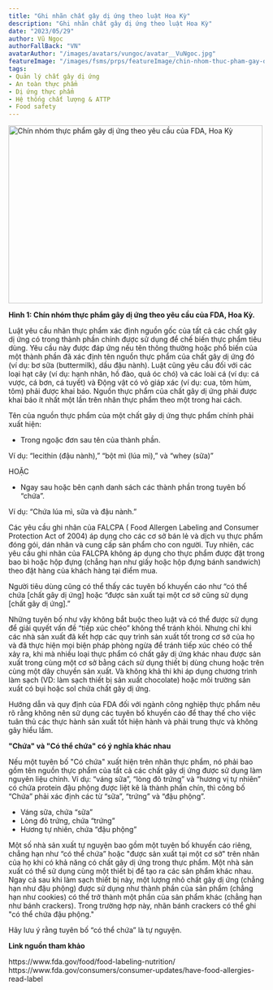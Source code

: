 ```yaml
---
title: "Ghi nhãn chất gây dị ứng theo luật Hoa Kỳ" 
description: "Ghi nhãn chất gây dị ứng theo luật Hoa Kỳ"
date: "2023/05/29"
author: Vũ Ngọc 
authorFallBack: "VN"
avatarAuthor: "/images/avatars/vungoc/avatar__VuNgoc.jpg"
featureImage: "/images/fsms/prps/featureImage/chin-nhom-thuc-pham-gay-di-ung-theo-yeu-cau-fda.svg"
tags: 
- Quản lý chất gây dị ứng 
- An toàn thực phẩm 
- Dị ứng thực phẩm 
- Hệ thống chất lượng & ATTP  
- Food safety 
---
```


<DivCenter>
<Image src="/images/fsms/prps/featureImage/chin-nhom-thuc-pham-gay-di-ung-theo-yeu-cau-fda.svg" 
width="500" 
height="350" 
alt="Chín nhóm thực phẩm gây dị ứng theo yêu cầu của FDA, Hoa Kỳ" 
className="rounded-lg !mb-0"/>
</DivCenter>

<DivCenter> <b>Hình 1: Chín nhóm thực phẩm gây dị ứng theo yêu cầu của FDA, Hoa Kỳ.</b> </DivCenter>

Luật yêu cầu nhãn thực phẩm xác định nguồn gốc của tất cả các chất gây dị ứng có trong thành phần chính được sử dụng để chế biến thực phẩm tiêu dùng. Yêu cầu này được đáp ứng nếu tên thông thường hoặc phổ biến của một thành phần đã xác định tên nguồn thực phẩm của chất gây dị ứng đó (ví dụ: bơ sữa (buttermilk), dầu đậu nành). Luật cũng yêu cầu đối với các loại hạt cây (ví dụ: hạnh nhân, hồ đào, quả óc chó) và các loài cá (ví dụ: cá vược, cá bơn, cá tuyết) và Động vật có vỏ giáp xác (ví dụ: cua, tôm hùm, tôm) phải được khai báo. Nguồn thực phẩm của chất gây dị ứng phải được khai báo ít nhất một lần trên nhãn thực phẩm theo một trong hai cách.

Tên của nguồn thực phẩm của một chất gây dị ứng thực phẩm chính phải xuất hiện:

- Trong ngoặc đơn sau tên của thành phần.

Ví dụ: “lecithin (đậu nành),” “bột mì (lúa mì),” và “whey (sữa)”

HOẶC

- Ngay sau hoặc bên cạnh danh sách các thành phần trong tuyên bố “chứa”.

Ví dụ: “Chứa lúa mì, sữa và đậu nành.”

Các yêu cầu ghi nhãn của FALCPA ( Food Allergen Labeling and Consumer Protection Act of 2004) áp dụng cho các cơ sở bán lẻ và dịch vụ thực phẩm đóng gói, dán nhãn và cung cấp sản phẩm cho con người. Tuy nhiên, các yêu cầu ghi nhãn của FALCPA không áp dụng cho thực phẩm được đặt trong bao bì hoặc hộp đựng (chẳng hạn như giấy hoặc hộp đựng bánh sandwich) theo đặt hàng của khách hàng tại điểm mua.

Người tiêu dùng cũng có thể thấy các tuyên bố khuyến cáo như “có thể chứa [chất gây dị ứng] hoặc “được sản xuất tại một cơ sở cũng sử dụng [chất gây dị ứng].” 

Những tuyên bố như vậy không bắt buộc theo luật và có thể được sử dụng để giải quyết vấn đề “tiếp xúc chéo” không thể tránh khỏi. Nhưng chỉ khi các nhà sản xuất đã kết hợp các quy trình sản xuất tốt trong cơ sở của họ và đã thực hiện mọi biện pháp phòng ngừa để tránh tiếp xúc chéo có thể xảy ra, khi mà nhiều loại thực phẩm có chất gây dị ứng khác nhau được sản xuất trong cùng một cơ sở bằng cách sử dụng thiết bị dùng chung hoặc trên cùng một dây chuyền sản xuất. Và không khả thi khi áp dụng chương trình làm sạch (VD: làm sạch thiết bị sản xuất chocolate) hoặc môi trường sản xuất có bụi hoặc sol chứa chất gây dị ứng.

Hướng dẫn và quy định của FDA đối với ngành công nghiệp thực phẩm nêu rõ rằng không nên sử dụng các tuyên bố khuyến cáo để thay thế cho việc tuân thủ các thực hành sản xuất tốt hiện hành và phải trung thực và không gây hiểu lầm.

**"Chứa" và "Có thể chứa" có ý nghĩa khác nhau** 

Nếu một tuyên bố "Có chứa" xuất hiện trên nhãn thực phẩm, nó phải bao gồm tên nguồn thực phẩm của tất cả các chất gây dị ứng được sử dụng làm nguyên liệu chính. Ví dụ: “váng sữa”, “lòng đỏ trứng” và “hương vị tự nhiên” có chứa protein đậu phộng được liệt kê là thành phần chín, thì công bố “Chứa” phải xác định các từ “sữa”, “trứng” và “đậu phộng”.

- Váng sữa, chứa “sữa”
- Lòng đỏ trứng, chứa “trứng”
- Hương tự nhiên, chứa “đậu phộng”

Một số nhà sản xuất tự nguyện bao gồm một tuyên bố khuyến cáo riêng, chẳng hạn như “có thể chứa” hoặc "được sản xuất tại một cơ sở" trên nhãn của họ khi có khả năng có chất gây dị ứng trong thực phẩm. Một nhà sản xuất có thể sử dụng cùng một thiết bị để tạo ra các sản phẩm khác nhau. Ngay cả sau khi làm sạch thiết bị này, một lượng nhỏ chất gây dị ứng (chẳng hạn như đậu phộng) được sử dụng như thành phần của sản phẩm (chẳng hạn như cookies) có thể trở thành một phần của sản phẩm khác (chẳng hạn như bánh crackers). Trong trường hợp này, nhãn bánh crackers có thể ghi "có thể chứa đậu phộng."

Hãy lưu ý rằng tuyên bố “có thể chứa” là tự nguyện.

**Link nguồn tham khảo**

<Link href="https://www.fda.gov/food/food-labeling-nutrition/food-allergies#:~:text=The%20name%20of%20the%20food,the%20name%20of%20the%20ingredient.&text=Immediately%20after%20or%20next%20to,%2C%20milk%2C%20and%20soy.%E2%80%9D">
https://www.fda.gov/food/food-labeling-nutrition/
</Link>

<Link href="https://www.fda.gov/consumers/consumer-updates/have-food-allergies-read-label">
https://www.fda.gov/consumers/consumer-updates/have-food-allergies-read-label
</Link>

